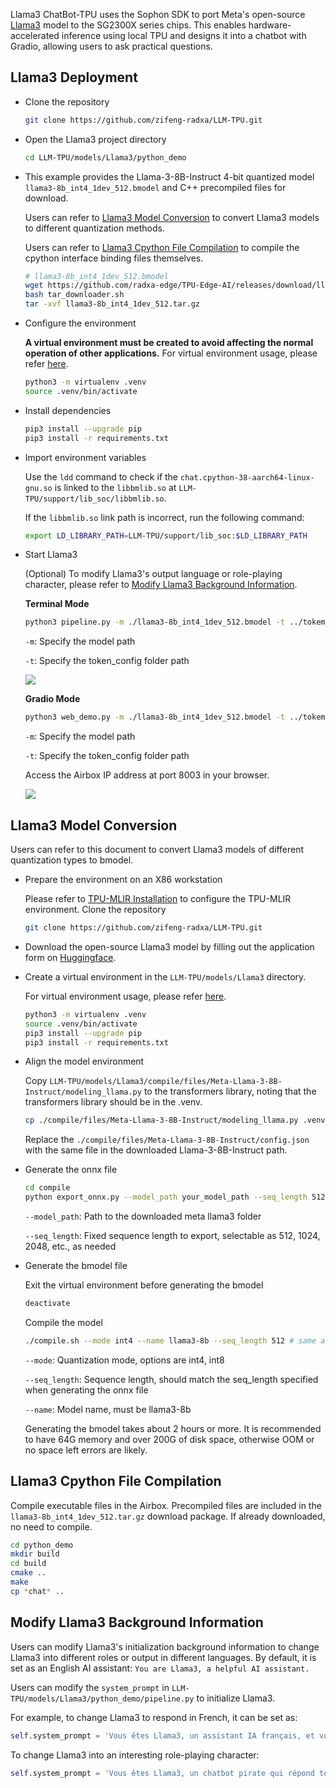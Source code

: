 Llama3 ChatBot-TPU uses the Sophon SDK to port Meta's open-source [Llama3](https://ai.meta.com/blog/meta-llama-3/) model to the SG2300X series chips. This enables hardware-accelerated inference using local TPU and designs it into a chatbot with Gradio, allowing users to ask practical questions.

## Llama3 Deployment

- Clone the repository

  ```bash
  git clone https://github.com/zifeng-radxa/LLM-TPU.git
  ```

- Open the Llama3 project directory

  ```bash
  cd LLM-TPU/models/Llama3/python_demo
  ```

- This example provides the Llama-3-8B-Instruct 4-bit quantized model `llama3-8b_int4_1dev_512.bmodel` and C++ precompiled files for download.

  Users can refer to [Llama3 Model Conversion](#llama3-model-conversion) to convert Llama3 models to different quantization methods.

  Users can refer to [Llama3 Cpython File Compilation](#llama3-cpython-file-compilation) to compile the cpython interface binding files themselves.

  ```bash
  # llama3-8b_int4_1dev_512.bmodel
  wget https://github.com/radxa-edge/TPU-Edge-AI/releases/download/llama3/tar_downloader.sh
  bash tar_downloader.sh
  tar -xvf llama3-8b_int4_1dev_512.tar.gz
  ```

- Configure the environment

  **A virtual environment must be created to avoid affecting the normal operation of other applications.** For virtual environment usage, please refer [here](../ai-tools/virtualenv_usage).

  ```bash
  python3 -m virtualenv .venv
  source .venv/bin/activate
  ```

- Install dependencies

  ```bash
  pip3 install --upgrade pip
  pip3 install -r requirements.txt
  ```

- Import environment variables

  Use the `ldd` command to check if the `chat.cpython-38-aarch64-linux-gnu.so` is linked to the `libbmlib.so` at `LLM-TPU/support/lib_soc/libbmlib.so`.

  If the `libbmlib.so` link path is incorrect, run the following command:

  ```bash
  export LD_LIBRARY_PATH=LLM-TPU/support/lib_soc:$LD_LIBRARY_PATH
  ```

- Start Llama3

  (Optional) To modify Llama3's output language or role-playing character, please refer to [Modify Llama3 Background Information](#modify-llama3-background-information).

  **Terminal Mode**

  ```bash
  python3 pipeline.py -m ./llama3-8b_int4_1dev_512.bmodel -t ../tokem_config
  ```

  `-m`: Specify the model path

  `-t`: Specify the token_config folder path

  <img src="../../../../img/general-tutorial/tpu_ai/llama3_pipeline.webp" />

  **Gradio Mode**

  ```bash
  python3 web_demo.py -m ./llama3-8b_int4_1dev_512.bmodel -t ../tokem_config
  ```

  `-m`: Specify the model path

  `-t`: Specify the token_config folder path

  Access the Airbox IP address at port 8003 in your browser.

  <img src="../../../../img/general-tutorial/tpu_ai/llama3_web_demo.webp" />

## Llama3 Model Conversion

Users can refer to this document to convert Llama3 models of different quantization types to bmodel.

- Prepare the environment on an X86 workstation

  Please refer to [TPU-MLIR Installation](../../model-compile/tpu_mlir_env) to configure the TPU-MLIR environment.
  Clone the repository

  ```bash
  git clone https://github.com/zifeng-radxa/LLM-TPU.git
  ```

- Download the open-source Llama3 model by filling out the application form on [Huggingface](https://huggingface.co/meta-llama/Meta-Llama-3-8B-Instruct/tree/main).

- Create a virtual environment in the `LLM-TPU/models/Llama3` directory.

  For virtual environment usage, please refer [here](../ai-tools/virtualenv_usage).

  ```bash
  python3 -m virtualenv .venv
  source .venv/bin/activate
  pip3 install --upgrade pip
  pip3 install -r requirements.txt
  ```

- Align the model environment

  Copy `LLM-TPU/models/Llama3/compile/files/Meta-Llama-3-8B-Instruct/modeling_llama.py` to the transformers library, noting that the transformers library should be in the .venv.

  ```bash
  cp ./compile/files/Meta-Llama-3-8B-Instruct/modeling_llama.py .venv/lib/python3.10/site-packages/transformers/models/llama/modeling_llama.py
  ```

  Replace the `./compile/files/Meta-Llama-3-8B-Instruct/config.json` with the same file in the downloaded Llama-3-8B-Instruct path.

- Generate the onnx file

  ```bash
  cd compile
  python export_onnx.py --model_path your_model_path --seq_length 512
  ```

  `--model_path`: Path to the downloaded meta llama3 folder

  `--seq_length`: Fixed sequence length to export, selectable as 512, 1024, 2048, etc., as needed

- Generate the bmodel file

  Exit the virtual environment before generating the bmodel

  ```bash
  deactivate
  ```

  Compile the model

  ```bash
  ./compile.sh --mode int4 --name llama3-8b --seq_length 512 # same as int8
  ```

  `--mode`: Quantization mode, options are int4, int8

  `--seq_length`: Sequence length, should match the seq_length specified when generating the onnx file

  `--name`: Model name, must be llama3-8b

  Generating the bmodel takes about 2 hours or more. It is recommended to have 64G memory and over 200G of disk space, otherwise OOM or no space left errors are likely.

## Llama3 Cpython File Compilation

Compile executable files in the Airbox. Precompiled files are included in the `llama3-8b_int4_1dev_512.tar.gz` download package. If already downloaded, no need to compile.

```bash
cd python_demo
mkdir build
cd build
cmake ..
make
cp *chat* ..
```

## Modify Llama3 Background Information

Users can modify Llama3's initialization background information to change Llama3 into different roles or output in different languages. By default, it is set as an English AI assistant: `You are Llama3, a helpful AI assistant.`

Users can modify the `system_prompt` in `LLM-TPU/models/Llama3/python_demo/pipeline.py` to initialize Llama3.

For example, to change Llama3 to respond in French, it can be set as:

```python
self.system_prompt = 'Vous êtes Llama3, un assistant IA français, et vos réponses doivent être en français'
```

To change Llama3 into an interesting role-playing character:

```python
self.system_prompt = 'Vous êtes Llama3, un chatbot pirate qui répond toujours en français Piratespeak'
```
